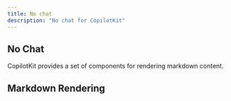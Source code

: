 ```yaml
---
title: No chat
description: "No chat for CopilotKit"
---
```


## No Chat

CopilotKit provides a set of components for rendering markdown content.

## Markdown Rendering